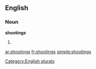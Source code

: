
==English==

===Noun===
'''shootings'''

# {{plural of|[[shooting]]}}

[[Category:English plurals]]

[[ar:shootings]]
[[fr:shootings]]
[[simple:shootings]]